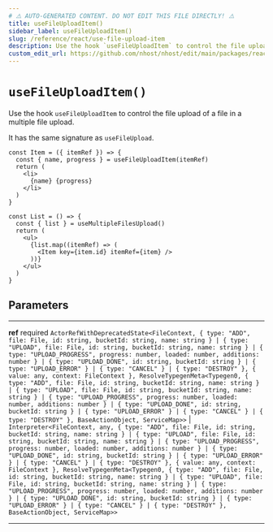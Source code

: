 ```yaml
---
# ⚠️ AUTO-GENERATED CONTENT. DO NOT EDIT THIS FILE DIRECTLY! ⚠️
title: useFileUploadItem()
sidebar_label: useFileUploadItem()
slug: /reference/react/use-file-upload-item
description: Use the hook `useFileUploadItem` to control the file upload of a file in a multiple file upload.
custom_edit_url: https://github.com/nhost/nhost/edit/main/packages/react/src/useFileUpload.ts#L31
---
```


# `useFileUploadItem()`

Use the hook `useFileUploadItem` to control the file upload of a file in a multiple file upload.

It has the same signature as `useFileUpload`.

```tsx
const Item = ({ itemRef }) => {
  const { name, progress } = useFileUploadItem(itemRef)
  return (
    <li>
      {name} {progress}
    </li>
  )
}

const List = () => {
  const { list } = useMultipleFilesUpload()
  return (
    <ul>
      {list.map((itemRef) => (
        <Item key={item.id} itemRef={item} />
      ))}
    </ul>
  )
}
```

## Parameters

---

**<span className="parameter-name">ref</span>** <span className="optional-status">required</span> `ActorRefWithDeprecatedState<FileContext, { type: "ADD", file: File, id: string, bucketId: string, name: string } | { type: "UPLOAD", file: File, id: string, bucketId: string, name: string } | { type: "UPLOAD_PROGRESS", progress: number, loaded: number, additions: number } | { type: "UPLOAD_DONE", id: string, bucketId: string } | { type: "UPLOAD_ERROR" } | { type: "CANCEL" } | { type: "DESTROY" }, { value: any, context: FileContext }, ResolveTypegenMeta<Typegen0, { type: "ADD", file: File, id: string, bucketId: string, name: string } | { type: "UPLOAD", file: File, id: string, bucketId: string, name: string } | { type: "UPLOAD_PROGRESS", progress: number, loaded: number, additions: number } | { type: "UPLOAD_DONE", id: string, bucketId: string } | { type: "UPLOAD_ERROR" } | { type: "CANCEL" } | { type: "DESTROY" }, BaseActionObject, ServiceMap>>` | `Interpreter<FileContext, any, { type: "ADD", file: File, id: string, bucketId: string, name: string } | { type: "UPLOAD", file: File, id: string, bucketId: string, name: string } | { type: "UPLOAD_PROGRESS", progress: number, loaded: number, additions: number } | { type: "UPLOAD_DONE", id: string, bucketId: string } | { type: "UPLOAD_ERROR" } | { type: "CANCEL" } | { type: "DESTROY" }, { value: any, context: FileContext }, ResolveTypegenMeta<Typegen0, { type: "ADD", file: File, id: string, bucketId: string, name: string } | { type: "UPLOAD", file: File, id: string, bucketId: string, name: string } | { type: "UPLOAD_PROGRESS", progress: number, loaded: number, additions: number } | { type: "UPLOAD_DONE", id: string, bucketId: string } | { type: "UPLOAD_ERROR" } | { type: "CANCEL" } | { type: "DESTROY" }, BaseActionObject, ServiceMap>>`

---
